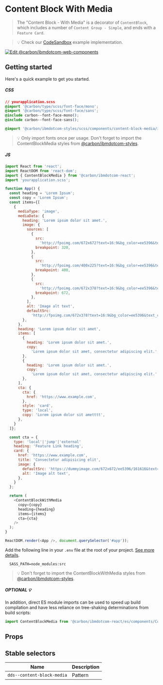 
# Content Block With Media

> The "Content Block - With Media" is a decorator of `ContentBlock`, which
> includes a number of `Content Group - Simple`, and ends with a `Feature Card`.

> 💡 Check our
> [CodeSandbox](https://githubbox.com/carbon-design-system/carbon-for-ibm-dotcom/tree/master/packages/react/examples/codesandbox/components/ContentBlockMedia)
> example implementation.

[![Edit @carbon/ibmdotcom-web-components](https://codesandbox.io/static/img/play-codesandbox.svg)](https://githubbox.com/carbon-design-system/carbon-for-ibm-dotcom/tree/master/packages/react/examples/codesandbox/components/ContentBlockMedia)

## Getting started

Here's a quick example to get you started.

##### CSS

```css
// yourapplication.scss
@import '@carbon/type/scss/font-face/mono';
@import '@carbon/type/scss/font-face/sans';
@include carbon--font-face-mono();
@include carbon--font-face-sans();

@import '@carbon/ibmdotcom-styles/scss/components/content-block-media/index';
```

> 💡 Only import fonts once per usage. Don't forget to import the
> ContentBlockMedia styles from
> [@carbon/ibmdotcom-styles](https://github.com/carbon-design-system/carbon-for-ibm-dotcom/blob/master/packages/styles).

##### JS

```javascript
import React from 'react';
import ReactDOM from 'react-dom';
import { ContentBlockMedia } from '@carbon/ibmdotcom-react';
import 'yourapplication.scss';

function App() {
  const heading = 'Lorem Ipsum';
  const copy = 'Lorem Ipsum';
  const items={[
    {
      mediaType: 'image',
      mediaData: {
        heading: 'Lorem ipsum dolor sit amet.',
        image: {
          sources: [
            {
              src:
                'http://fpoimg.com/672x672?text=16:9&bg_color=ee5396&text_color=161616',
              breakpoint: 320,
            },
            {
              src:
                'http://fpoimg.com/400x225?text=16:9&bg_color=ee5396&text_color=161616',
              breakpoint: 400,
            },
            {
              src:
                'http://fpoimg.com/672x378?text=16:9&bg_color=ee5396&text_color=161616',
              breakpoint: 672,
            },
          ],
          alt: 'Image alt text',
          defaultSrc:
            'http://fpoimg.com/672x378?text=16:9&bg_color=ee5396&text_color=161616',
        },
      },
      heading: 'Lorem ipsum dolor sit amet',
      items: [
        {
          heading: 'Lorem ipsum dolor sit amet.',
          copy:
            'Lorem ipsum dolor sit amet, consectetur adipiscing elit.',
        },
        {
          heading: 'Lorem ipsum dolor sit amet.',
          copy:
            'Lorem ipsum dolor sit amet, consectetur adipiscing elit.',
        },
      ],
      cta: {
        cta: {
          href: 'https://www.example.com',
        },
        style: 'card',
        type: 'local',
        copy: 'Lorem ipsum dolor sit ametttt',
      },
    }
  ]};

  const cta = {
    type: 'local'|'jump'|'external'
    heading: 'Feature Link heading',
    card: {
      href: 'https://www.example.com',
      title: 'Consectetur adipisicing elit',
      image: {
        defaultSrc: 'https://dummyimage.com/672x672/ee5396/161616&text=1x1',
        alt: 'Image alt text',
      },
    }
  };

  return (
    <ContentBlockWithMedia
      copy={copy}
      heading={heading}
      items={items}
      cta={cta}
    />
  );
}

ReactDOM.render(<App />, document.querySelector('#app'));
```

Add the following line in your `.env` file at the root of your project.
[See more details](https://github.com/carbon-design-system/carbon-for-ibm-dotcom/tree/master/packages/styles#usage).

```
  SASS_PATH=node_modules:src
```

> 💡 Don't forget to import the ContentBlockWithMedia styles from
> [@carbon/ibmdotcom-styles](https://github.com/carbon-design-system/carbon-for-ibm-dotcom/blob/master/packages/styles).

##### OPTIONAL 💡

In addition, direct ES module imports can be used to speed up build compilation
and have less reliance on tree-shaking determinations from build scripts:

```js
import ContentBlockMedia from '@carbon/ibmdotcom-react/es/components/ContentBlockMedia/ContentBlockMedia';
```

## Props

<Props of={ContentBlockMedia} />

## Stable selectors

| Name                       | Description |
| -------------------------- | ----------- |
| `dds--content-block-media` | Pattern     |

<Description markdown={contributing} />
